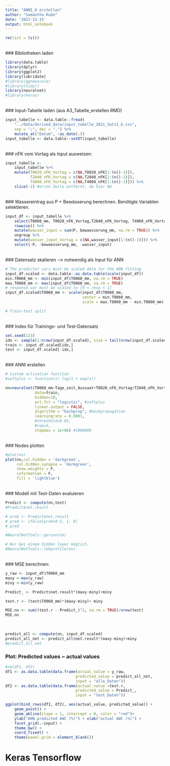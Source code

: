```yaml
---
title: "ANNI_0 erstellen"
author: "Samantha Rubo"
date: '2021-12-15'
output: html_notebook
---
```

```r
rm(list = ls())
```
\
### Bibliotheken laden
```r
library(data.table)
library(dplyr)
library(ggplot2)
library(lubridate)
#library(ggnewscale)
#library(tidyr)
library(neuralnet)
#library(keras)
```
\
### Input-Tabelle laden (aus A3_Tabelle_erstellen.RMD)
```r
input_tabelle <- data.table::fread(
    "../data/derived_data/input_tabelle_2021_Satz1_b.csv", 
    sep = ";", dec = ".") %>%
    mutate_at("Datum", ~as_date(.))
input_tabelle <- data.table::setDT(input_tabelle)
```
\
### nFK vom Vortag als Input ausweisen:
```r
input_tabelle <- 
    input_tabelle %>%
    mutate(T0020_nFK_Vortag = c(NA,T0020_nFK[1:(n()-1)]),
           T2040_nFK_Vortag = c(NA,T2040_nFK[1:(n()-1)]),
           T4060_nFK_Vortag = c(NA,T4060_nFK[1:(n()-1)])) %>%
    slice(-1) #erste Zeile entfernt, da hier NA
```
\
### Wassereintrag aus P + Bewässerung berechnen. Benötigte Variablen selektieren.
```r
input_df <- input_tabelle %>%
    select(T0060_mm, T0020_nFK_Vortag,T2040_nFK_Vortag, T4060_nFK_Vortag,Tage_seit_Aussaat,Tmax,Tmin,Tmean,RF,Glob,RHmin,V2,P,bewaesserung_mm) %>%
    rowwise() %>%
    mutate(wasser_input = sum(P, bewaesserung_mm, na.rm = TRUE)) %>%
    ungroup %>%
    mutate(wasser_input_Vortag = c(NA,wasser_input[1:(n()-1)])) %>%
    select(-P, -bewaesserung_mm, -wasser_input) 

```
\
### Datensatz skalieren --> notwendig als Input für ANN
```r
# The predictor vars must be scaled data for the ANN fitting
input_df.scaled <- data.table::as.data.table(scale(input_df))
min.T0060_mm <- min(input_df$T0060_mm, na.rm = TRUE)
max.T0060_mm <- max(input_df$T0060_mm, na.rm = TRUE)
# response var must be scaled to [0 < resp < 1]
input_df.scaled$T0060_mm <- scale(input_df$T0060_mm, 
                                  center = min.T0060_mm, 
                                  scale = max.T0060_mm - min.T0060_mm)

# Train-test split
```
\
### Index für Trainings- und Test-Datensatz
```r
set.seed(123)
idx <- sample(1:nrow(input_df.scaled), size = tail(nrow(input_df.scaled)*0.7) )
train <- input_df.scaled[idx,]
test <- input_df.scaled[-idx,]
```
\
### ANNI erstellen
```r
# Custom activation function
#softplus <- function(x) log(1 + exp(x))

nn=neuralnet(T0060_mm~Tage_seit_Aussaat+T0020_nFK_Vortag+T2040_nFK_Vortag+ T4060_nFK_Vortag+Tmean+RF+Glob+RHmin+V2+wasser_input_Vortag,
             data=train,
             hidden=10,
             act.fct = "logistic", #softplus
             linear.output = FALSE,
             algorithm = "backprop", #backpropagation
             learningrate = 0.0001, 
             #threshold=0.01,
             #rep=5,
             stepmax = 1e+06) #1000000
```
\
### Nodes plotten
```r
#plot(nn)
plot(nn,col.hidden = 'darkgreen', 
     col.hidden.synapse = 'darkgreen',
     show.weights = F,
     information = F,
     fill = 'lightblue')
```
\
### Modell mit Test-Daten evaluieren
```r
Predict <- compute(nn,test)
#Predict$net.result
```

```r
# prob <- Predict$net.result
# pred <- ifelse(prob>0.5, 1, 0)
# pred
```

```r
#NeuralNetTools::garson(nn)
```

```r
# Nur bei einem hidden layer möglich.
#NeuralNetTools::lekprofile(nn)
```
\
### MSE berechnen:
```r
y_raw <- input_df$T0060_mm
maxy <-max(y_raw)
miny <-min(y_raw)

Predict_ <- Predict$net.result*(maxy-miny)+miny

test.r <- (test$T0060_mm)*(maxy-miny)+ miny

MSE.nn <- sum((test.r - Predict_)^2, na.rm = TRUE)/nrow(test)
MSE.nn
```
\


```r
predict_all <- compute(nn, input_df.scaled)
predict_all_net <- predict_all$net.result*(maxy-miny)+miny
#predict_all_net
```

### Plot: Predicted values ~ actual values
```r
#rm(df1, df2)
df1 <- as.data.table(data.frame(actual_value = y_raw, 
                               predicted_value = predict_all_net,
                               input = "alle_Daten"))
df2 <- as.data.table(data.frame(actual_value =test.r, 
                               predicted_value = Predict_,
                               input = "test_Daten"))

ggplot(bind_rows(df1, df2), aes(actual_value, predicted_value)) + 
    geom_point() + 
    geom_abline(slope = 1, intercept = 0, color = "red")+
    ylab("ANN predicted AWC (%)") + xlab("actual AWC (%)") + 
    facet_grid(.~input) + 
    theme_bw() + 
    coord_fixed() + 
    theme(panel.grid = element_blank())
```





# Keras Tensorflow

<!-- #V2 -->
<!-- ```{r} -->
<!-- n <- neuralnet(T0060_mm~Tage_seit_Aussaat+T0020_nFK_Vortag+T2040_nFK_Vortag+ T4060_nFK_Vortag+                 Tmax+Tmin+Tmean+RF+Glob+RHmin+V2+wasser_input, -->
<!--                data=input_df[idx,], -->
<!--                hidden = c(12,7), -->
<!--                linear.output = F, -->
<!--                lifesign = 'full', -->
<!--                rep=1) -->
<!-- ``` -->
<!-- ```{r} -->
<!-- plot(n) -->
<!-- ``` -->


<!-- #V3 -->

<!-- ```{r} -->
<!-- data <- as.matrix(input_df) -->
<!-- dimnames(data) <- NULL -->
<!-- ``` -->

<!-- ```{r} -->
<!-- set.seed(123) -->
<!-- ind <- sample(2, nrow(data), replace = T, prob = c(.7, .3)) -->
<!-- training <- data[ind==1,2:13] -->
<!-- test <- data[ind==2, 2:13] -->
<!-- trainingtarget <- data[ind==1, 1] -->
<!-- testtarget <- data[ind==2,1] -->
<!-- str(trainingtarget) -->
<!-- str(testtarget) -->
<!-- ``` -->
<!-- ```{r} -->
<!-- m <- colMeans(training) -->
<!-- s <- apply(training, 2, sd) -->
<!-- training <- scale(training, center = m, scale = s) -->
<!-- test <- scale(test, center = m, scale = s) -->
<!-- ``` -->

<!-- ```{r} -->
<!-- model <- keras::keras_model_sequential() -->
<!-- model %>% -->
<!--     layer_dense(units = 5, activation = 'relu', input_shape = c(12)) %>% -->
<!--     layer_dense(units = 1) -->
<!-- ``` -->

<!-- ```{r} -->
<!-- model %>% compile(loss = 'mse', -->
<!--                   optimizer = 'rmsprop',  -->
<!--                   metrics = 'mae')  -->
<!-- ``` -->

<!-- ```{r} -->
<!-- mymodel <- model %>%           -->
<!--     fit(training,trainingtarget, -->
<!--         epochs = 100, -->
<!--         batch_size = 32, -->
<!--         validation_split = 0.2) -->
<!-- ``` -->

<!-- ```{r} -->
<!-- model %>% evaluate(test, testtarget) -->
<!-- pred <- model %>% predict(test) -->
<!-- mean((testtarget-pred)^2)  -->
<!-- ``` -->
<!-- ```{r} -->
<!-- plot(testtarget, pred)  -->
<!-- ``` -->







<!-- ```{r} -->
<!-- model <- keras::keras_model_sequential() -->

<!-- model %>% -->
<!--     layer_dense(units = 20, activation = 'relu', input_shape = c(12)) %>% -->
<!--     layer_dropout(rate=0.4)  %>% -->
<!--     layer_dense(units = 50, activation = 'relu')  %>% -->
<!--     layer_dropout(rate=0.2)  %>% -->
<!--     layer_dense(units = 20, activation = 'relu')  %>% -->
<!--     layer_dropout(rate=0.2)  %>% -->
<!--     layer_dense(units = 1) -->
<!-- ``` -->

<!-- ```{r} -->
<!-- model %>% compile(loss = 'mse', -->
<!--                   optimizer = 'rmsprop',  -->
<!--                   metrics = 'mae')  -->
<!-- ``` -->

<!-- ```{r message=FALSE, include=FALSE} -->
<!-- mymodel <- model %>%           -->
<!--     fit(training,trainingtarget, -->
<!--         epochs = 100, -->
<!--         batch_size = 32, -->
<!--         validation_split = 0.2) -->
<!-- ``` -->

<!-- ```{r} -->
<!-- model %>% evaluate(test, testtarget) -->
<!-- pred <- model %>% predict(test) -->
<!-- mean((testtarget-pred)^2)  -->
<!-- ``` -->
<!-- ```{r} -->
<!-- plot(testtarget, pred)  -->
<!-- ``` -->



<!-- #V4 -->
<!-- ```{r} -->

<!-- ``` -->

